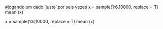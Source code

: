 #jogando um dado 'justo' por seis vezes
x = sample(1:6,10000, replace = T)
mean (x)

x = sample(1:6,10000, replace = T)
mean (x)



